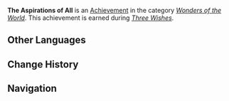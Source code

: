 {{Achievement Infobox
|title        = 
|id           = 84039
|order id     = 5018
|category     = Wonders of the World
|description  = Come into contact with the [[Statue of the Omnipresent God]], the symbol of Eternity.
|requirements = Earned during ''[[Three Wishes]]''.
|primogems    = 5
|tracking     = 
|hidden       = 1
|quest        = The Immovable God and the Eternal Euthymia
|type         = Quest
}}
'''The Aspirations of All''' is an [[Achievement]] in the category ''[[Wonders of the World]]''. This achievement is earned during ''[[Three Wishes]]''.
<!--
==Trivia==

==Video Guides==
{{EVT
|video1   = 
|caption1 = 
}}
-->
==Other Languages==
{{Other Languages
|en      = The Aspirations of All
|zhs     = 所有人的愿望之诗
|zhs_rm  = Suóyǒu Rén de Yuànwàng zhī Shī
|zht     = 所有人的願望之詩
|zht_rm  = Suóyǒu Rén de Yuànwàng zhī Shī
|zh_tl   = The Poem of Everyone's Wishes
|ja      = 人々の願いを紡いだ詩
|ja_rm   = Hitobito no Negai wo Tsumuida Shi
|ja_tl   = Poetry Spun from People's Wishes
|ko      = 모든 이들의 소망 시
|ko_rm   = 
|ko_tl   = 
|es      = Las aspiraciones de todos
|es_tl   = 
|fr      = Les aspirations de tous
|fr_tl   = The Aspirations of All
|ru      = Стремления всех людей
|ru_tl   = 
|th      = บทกวีแห่งความปรารถนาของทุกคน
|th_rm   = 
|th_tl   = 
|vi      = Bài thơ nguyện vọng của mọi người
|vi_tl   = 
|de      = Die Bestrebungen aller
|de_tl   = The Aspirations of All
|id      = Aspirasi Semua Orang
|id_tl   = The Aspirations of All
|pt      = As Aspirações de Todos
|pt_tl   = 
}}

==Change History==
{{Change History|2.0}}
<!--
==References==
{{Reflist}}
-->
==Navigation==
{{Achievement Navbox|Wonders of the World|Quest}}